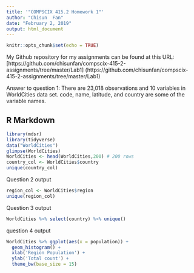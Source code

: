 ```yaml
---
title: '"COMPSCIX 415.2 Homework 1"'
author: "Chisun  Fan"
date: "February 2, 2019"
output: html_document
---
```


```r
knitr::opts_chunk$set(echo = TRUE)
```




My Github repository for my assignments can be found at this URL: [https://github.com/chisunfan/compscix-415-2-assignments/tree/master/Lab1] (https://github.com/chisunfan/compscix-415-2-assignments/tree/master/Lab1) 

Answer to question 1: 
There are 23,018 observations and 10 variables in WorldCities data set.  code, name, latitude, and country are some of the variable names.

## R Markdown



```r
library(mdsr)
library(tidyverse)
data("WorldCities")
glimpse(WorldCities)
WorldCities <- head(WorldCities,200) # 200 rows
country_col <- WorldCities$country
unique(country_col)
```
Question 2 output

```r
region_col <- WorldCities$region
unique(region_col)
```
Question 3 output

```r
WorldCities %>% select(country) %>% unique()

```
question 4 output
```r
WorldCities %>% ggplot(aes(x = population)) +
  geom_histogram() +
  xlab('Region Population') +
  ylab('Total count') +
  theme_bw(base_size = 15)
```

 